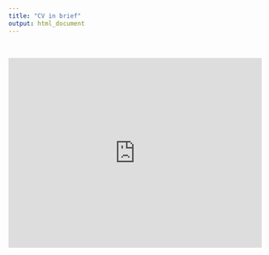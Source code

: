 ```yaml
---
title: "CV in brief"
output: html_document
---
```


<br>

<embed src="https://blogs.cornell.edu/specht/files/2021/05/AIH_CV_4_2021_rf.pdf" width="500" height="375" 
 type="application/pdf">
